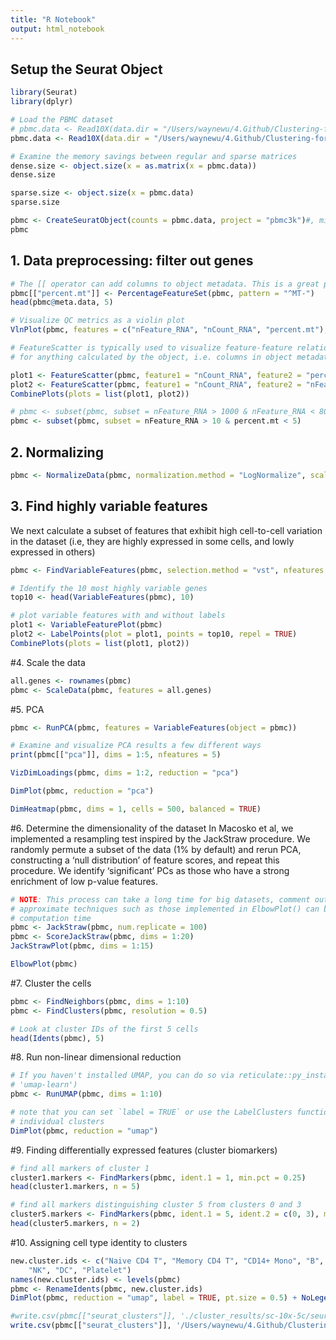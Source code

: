 ```yaml
---
title: "R Notebook"
output: html_notebook
---
```


## Setup the Seurat Object

```r
library(Seurat)
library(dplyr)

# Load the PBMC dataset
# pbmc.data <- Read10X(data.dir = "/Users/waynewu/4.Github/Clustering-for-scRNAseq/dataset/sc-10x/filtered_feature_bc_matrix")
pbmc.data <- Read10X(data.dir = "/Users/waynewu/4.Github/Clustering-for-scRNAseq/dataset/subsampling/01")

# Examine the memory savings between regular and sparse matrices
dense.size <- object.size(x = as.matrix(x = pbmc.data))
dense.size

sparse.size <- object.size(x = pbmc.data)
sparse.size
```

```r
pbmc <- CreateSeuratObject(counts = pbmc.data, project = "pbmc3k")#, min.cells = 3, min.features = 200)
pbmc
```

## 1. Data preprocessing: filter out genes

```r
# The [[ operator can add columns to object metadata. This is a great place to stash QC stats
pbmc[["percent.mt"]] <- PercentageFeatureSet(pbmc, pattern = "^MT-")
head(pbmc@meta.data, 5)
```

```r
# Visualize QC metrics as a violin plot
VlnPlot(pbmc, features = c("nFeature_RNA", "nCount_RNA", "percent.mt"), ncol = 3)
```

```r
# FeatureScatter is typically used to visualize feature-feature relationships, but can be used
# for anything calculated by the object, i.e. columns in object metadata, PC scores etc.

plot1 <- FeatureScatter(pbmc, feature1 = "nCount_RNA", feature2 = "percent.mt")
plot2 <- FeatureScatter(pbmc, feature1 = "nCount_RNA", feature2 = "nFeature_RNA")
CombinePlots(plots = list(plot1, plot2))
```

```r
# pbmc <- subset(pbmc, subset = nFeature_RNA > 1000 & nFeature_RNA < 8000 & percent.mt < 5)
pbmc <- subset(pbmc, subset = nFeature_RNA > 10 & percent.mt < 5)
```

## 2. Normalizing

```r
pbmc <- NormalizeData(pbmc, normalization.method = "LogNormalize", scale.factor = 10000)
```



## 3. Find highly variable features
We next calculate a subset of features that exhibit high cell-to-cell variation in the dataset (i.e, they are highly expressed in some cells, and lowly expressed in others)
```r
pbmc <- FindVariableFeatures(pbmc, selection.method = "vst", nfeatures = 2000)

# Identify the 10 most highly variable genes
top10 <- head(VariableFeatures(pbmc), 10)

# plot variable features with and without labels
plot1 <- VariableFeaturePlot(pbmc)
plot2 <- LabelPoints(plot = plot1, points = top10, repel = TRUE)
CombinePlots(plots = list(plot1, plot2))
```

#4. Scale the data

```r
all.genes <- rownames(pbmc)
pbmc <- ScaleData(pbmc, features = all.genes)
```


#5. PCA
```r
pbmc <- RunPCA(pbmc, features = VariableFeatures(object = pbmc))
```

```r
# Examine and visualize PCA results a few different ways
print(pbmc[["pca"]], dims = 1:5, nfeatures = 5)
```

```r
VizDimLoadings(pbmc, dims = 1:2, reduction = "pca")
```

```r
DimPlot(pbmc, reduction = "pca")
```
```r
DimHeatmap(pbmc, dims = 1, cells = 500, balanced = TRUE)
```

#6. Determine the dimensionality of the dataset
In Macosko et al, we implemented a resampling test inspired by the JackStraw procedure. We randomly permute a subset of the data (1% by default) and rerun PCA, constructing a ‘null distribution’ of feature scores, and repeat this procedure. We identify ‘significant’ PCs as those who have a strong enrichment of low p-value features.

```r
# NOTE: This process can take a long time for big datasets, comment out for expediency. More
# approximate techniques such as those implemented in ElbowPlot() can be used to reduce
# computation time
pbmc <- JackStraw(pbmc, num.replicate = 100)
pbmc <- ScoreJackStraw(pbmc, dims = 1:20)
JackStrawPlot(pbmc, dims = 1:15)
```
```r
ElbowPlot(pbmc)
```

#7. Cluster the cells
```r
pbmc <- FindNeighbors(pbmc, dims = 1:10)
pbmc <- FindClusters(pbmc, resolution = 0.5)
```

```r
# Look at cluster IDs of the first 5 cells
head(Idents(pbmc), 5)
```


#8. Run non-linear dimensional reduction
```r
# If you haven't installed UMAP, you can do so via reticulate::py_install(packages =
# 'umap-learn')
pbmc <- RunUMAP(pbmc, dims = 1:10)
```


```r
# note that you can set `label = TRUE` or use the LabelClusters function to help label
# individual clusters
DimPlot(pbmc, reduction = "umap")
```


#9. Finding differentially expressed features (cluster biomarkers)
```r
# find all markers of cluster 1
cluster1.markers <- FindMarkers(pbmc, ident.1 = 1, min.pct = 0.25)
head(cluster1.markers, n = 5)
```

```r
# find all markers distinguishing cluster 5 from clusters 0 and 3
cluster5.markers <- FindMarkers(pbmc, ident.1 = 5, ident.2 = c(0, 3), min.pct = 0.25)
head(cluster5.markers, n = 2)
```

#10. Assigning cell type identity to clusters
```r
new.cluster.ids <- c("Naive CD4 T", "Memory CD4 T", "CD14+ Mono", "B", "CD8 T", "FCGR3A+ Mono", 
    "NK", "DC", "Platelet")
names(new.cluster.ids) <- levels(pbmc)
pbmc <- RenameIdents(pbmc, new.cluster.ids)
DimPlot(pbmc, reduction = "umap", label = TRUE, pt.size = 0.5) + NoLegend()
```

```r
#write.csv(pbmc[["seurat_clusters"]], './cluster_results/sc-10x-5c/seurat-R.csv')
write.csv(pbmc[["seurat_clusters"]], '/Users/waynewu/4.Github/Clustering-for-scRNAseq/cluster_results/subsampling/01/seurat-R.csv')
```







